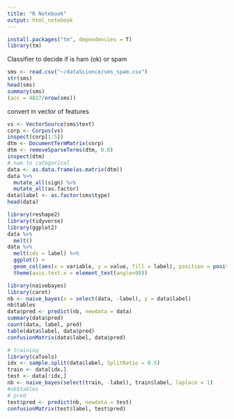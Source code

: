 ```yaml
---
title: "R Notebook"
output: html_notebook
---
```


```r
install.packages("tm", dependencies = T)
library(tm)
```


Classifier to decide if is ham (ok) or spam
```r
sms <- read.csv("~/dataScience/sms_spam.csv")
str(sms)
head(sms)
summary(sms)
(acc = 4827/nrow(sms))
```

convert in vector of features
```r
vs <- VectorSource(sms$text)
corp <- Corpus(vs)
inspect(corp[1:5])
dtm <- DocumentTermMatrix(corp)
dtm <- removeSparseTerms(dtm, 0.8)
inspect(dtm)
# num to categorical
data <- as.data.frame(as.matrix(dtm))
data %>%
  mutate_all(sign) %>%
  mutate_all(as.factor)
data$label <- as.factor(sms$type)
head(data)
```

```r
library(reshape2)
library(tidyverse)
library(ggplot2)
data %>%
  melt()
data %>%
  melt(ids = label) %>%
  ggplot() +
  geom_col(aes(x = variable, y = value, fill = label), position = position_dodge()) +
  theme(axis.text.x = element_text(angle=90))
```
```r
library(naivebayes)
library(caret)
nb <- naive_bayes(x = select(data, -label), y = data$label)
nb$tables
data$pred <- predict(nb, newdata = data)
summary(data$pred)
count(data, label, pred)
table(data$label, data$pred)
confusionMatrix(data$label, data$pred)
```

```r
# training
library(caTools)
idx <- sample.split(data$label, SplitRatio = 0.5)
train <- data[idx,]
test <- data[!idx,]
nb <- naive_bayes(select(train, -label), train$label, laplace = 1)
#nb$tables
# pred
test$pred <- predict(nb, newdata = test)
confusionMatrix(test$label, test$pred)
```

